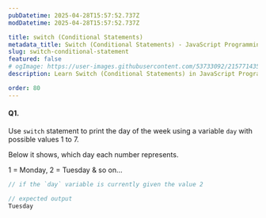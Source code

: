 ```yaml
---
pubDatetime: 2025-04-28T15:57:52.737Z
modDatetime: 2025-04-28T15:57:52.737Z

title: switch (Conditional Statements)
metadata_title: Switch (Conditional Statements) - JavaScript Programming | V.Vidhya
slug: switch-conditional-statement
featured: false
# ogImage: https://user-images.githubusercontent.com/53733092/215771435-25408246-2309-4f8b-a781-1f3d93bdf0ec.png
description: Learn Switch (Conditional Statements) in JavaScript Programming by practicing exercises based on real-world scenarios with V.Vidhya.

order: 80
---
```


#### Q1. 

Use `switch` statement to print the day of the week using a variable `day` with possible values 1 to 7.
    
Below it shows, which day each number represents.

1 = Monday, 2 = Tuesday & so on…
    
```jsx
// if the `day` variable is currently given the value 2

// expected output
Tuesday
```